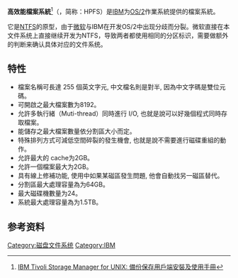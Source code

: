 {{noteTA
|G1=IT
}}
{{Refimprove|time=2016-06-20T16:47:18+00:00}}
'''高效能檔案系統'''<ref>[http://publib.boulder.ibm.com/tividd/td/remote/SC23-4843-00/zh_TW/HTML/RCMmst30.htm IBM Tivoli Storage Manager for UNIX: 備份保存用戶端安裝及使用手冊]</ref>（{{lang-en|High Performance File System}}，简称：HPFS）是[[IBM|IBM]]为[[OS/2|OS/2]]作業系統提供的檔案系統。

它是[[NTFS|NTFS]]的原型，由于[[微软|微软]]与IBM在开发OS/2中出现分歧而分裂。微软直接在本文件系统上直接继续开发为NTFS，导致两者都使用相同的分区标识，需要做额外的判断来确认具体对应的文件系统。
==特性==
*檔案名稱可長達 255 個英文字元, 中文檔名則是對半, 因為中文字碼是雙位元碼。
*可開啟之最大檔案數为8192。
*允許多執行緒（Muti-thread）同時進行 I/O, 也就是說可以好幾個程式同時存取檔案。
*能儲存之最大檔案數量依分割區大小而定。
*特殊排列方式可減低空間碎裂的發生機會, 也就是說不需要進行磁碟重組的動作。
*允許最大的 cache为2GB。
*允許一個檔案最大为2GB。
*具有線上修補功能, 使用中如果某磁區發生問題, 他會自動找另一磁區替代。
*分割區最大處理容量為为64GB。
*最大磁碟機數量为24。
*系統最大處理容量為为1.5TB。

==参考资料==
{{reflist}}
{{文件系统}}
[[Category:磁盘文件系统|Category:磁盘文件系统]]
[[Category:IBM|Category:IBM]]